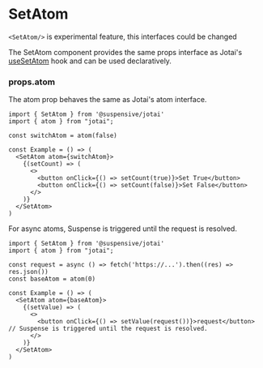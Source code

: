 
# SetAtom

<Callout type='experimental'>

`<SetAtom/>` is experimental feature, this interfaces could be changed

</Callout>

The SetAtom component provides the same props interface as Jotai's [useSetAtom](https://jotai.org/docs/core/use-atom#usesetatom) hook and can be used declaratively.

### props.atom

The atom prop behaves the same as Jotai's atom interface.

```tsx /SetAtom/
import { SetAtom } from '@suspensive/jotai'
import { atom } from "jotai";

const switchAtom = atom(false)

const Example = () => (
  <SetAtom atom={switchAtom}>
    {(setCount) => (
      <>
        <button onClick={() => setCount(true)}>Set True</button>
        <button onClick={() => setCount(false)}>Set False</button>
      </>
    )}
  </SetAtom>
)
```

For async atoms, Suspense is triggered until the request is resolved.

```tsx /SetAtom/
import { SetAtom } from '@suspensive/jotai'
import { atom } from "jotai";

const request = async () => fetch('https://...').then((res) => res.json())
const baseAtom = atom(0)

const Example = () => (
  <SetAtom atom={baseAtom}>
    {(setValue) => (
      <>
        <button onClick={() => setValue(request())}>request</button> // Suspense is triggered until the request is resolved.
      </>
    )}
  </SetAtom>
)
```
